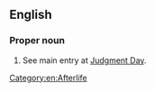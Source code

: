 ==English==

===Proper noun===
{{en-proper noun|head=[[final|Final]] [[judgment|Judgment]]}}

# {{label|en|Abrahamic traditions}} See main entry at [[Judgment Day]].

[[Category:en:Afterlife]]